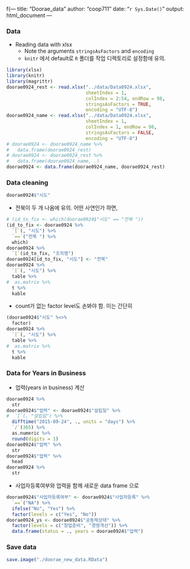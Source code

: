 f(---
title: "Doorae_data"
author: "coop711"
date: "`r Sys.Date()`"
output: html_document
---

### Data 

* Reading data with xlsx
     + Note the arguments `stringsAsFactors` and `encoding` 
     + `knitr` 에서 default로 `R` 폴더를 작업 디렉토리로 설정함에 유의.
     
```r
library(xlsx)
library(knitr)
library(magrittr)
doorae0924_rest <- read.xlsx("../data/Data0924.xlsx", 
                             sheetIndex = 1, 
                             colIndex = 2:54, endRow = 98, 
                             stringsAsFactors = TRUE, 
                             encoding = "UTF-8")
doorae0924_name <- read.xlsx("../data/Data0924.xlsx", 
                             sheetIndex = 1, 
                             colIndex = 1, endRow = 98, 
                             stringsAsFactors = FALSE, 
                             encoding = "UTF-8")
# doorae0924 <- doorae0924_name %>%
#   data.frame(doorae0924_rest)
# doorae0924 <- doorae0924_rest %>%
#   data.frame(doorae0924_name, .)
doorae0924 <- data.frame(doorae0924_name, doorae0924_rest)
```

### Data cleaning

```r
doorae0924$"시도"
```

* 전북이 두 개 나옴에 유의. 어떤 사연인가 하면,

```r
# (id_to_fix <- which(doorae0924$"시도" == "전북 "))
(id_to_fix <- doorae0924 %>%
  `[`(, "시도") %>%
  `==`("전북 ") %>%
  which)
doorae0924 %>%
  `[`(id_to_fix, "조직명")
doorae0924[id_to_fix, "시도"] <- "전북"
doorae0924 %>%
  `[`(, "시도") %>%
  table %>%
#  as.matrix %>%
  t %>%
  kable
```

* count가 없는 factor level도 손봐야 함. 이는 간단히

```r
(doorae0924$"시도" %<>% 
  factor)
doorae0924 %>%
  `[`(, "시도") %>%
  table %>%
#  as.matrix %>%
  t %>%
  kable
```

### Data for Years in Business

* 업력(years in business) 계산

```r
doorae0924 %>%
  str
doorae0924$"업력" <- doorae0924$"설립일" %>%
#  `[`(, "설립일") %>%
  difftime("2015-09-24", ., units = "days") %>%
  `/`(365) %>%
  as.numeric %>%
  round(digits = 1)
doorae0924$"업력" %>% 
  str
doorae0924$"업력" %>%
  head
doorae0924 %>%
  str
```

* 사업자등록여부와 업력을 함께 새로운 data frame 으로

```r
doorae0924$"사업자등록여부" <- doorae0924$"사업자등록" %>%
  `==`("NA") %>%
  ifelse("No", "Yes") %>%
  factor(levels = c("Yes", "No"))
doorae0924_ys <- doorae0924$"공동체상태" %>%
  factor(levels = c("창업준비", "경영개선")) %>%
  data.frame(status = ., years = doorae0924$"업력")
```

### Save data

```r
save.image("./doorae_new_data.RData")
```                        